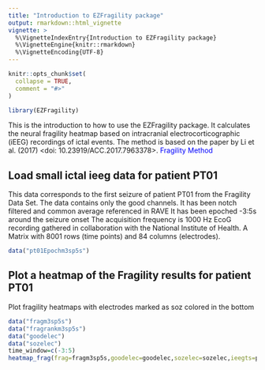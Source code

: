 ```yaml
---
title: "Introduction to EZFragility package"
output: rmarkdown::html_vignette
vignette: >
  %\VignetteIndexEntry{Introduction to EZFragility package}
  %\VignetteEngine{knitr::rmarkdown}
  %\VignetteEncoding{UTF-8}
---
```


```r
knitr::opts_chunk$set(
  collapse = TRUE,
  comment = "#>"
)
```

```r
library(EZFragility)
```

This is the introduction to how to use the EZFragility package.
It calculates the neural fragility heatmap based on intracranial electrocorticographic (iEEG) recordings of ictal events.
The method is based on the paper by Li et al. (2017) <doi: 10.23919/ACC.2017.7963378>.
<a href="https://ieeexplore.ieee.org/document/7963378" style="color:blue; text-decoration:none;"> Fragility Method</a>

## Load small ictal ieeg data for patient PT01

This data corresponds to the first seizure of patient PT01 from the Fragility Data Set. The data contains only the good channels. It has been notch filtered and common average referenced in RAVE It has been epoched -3:5s around the seizure onset The acquisition frequency is 1000 Hz EcoG recording gathered in collaboration with the National Institute of Health. A Matrix with 8001 rows (time points) and 84 columns (electrodes).


```r
data("pt01Epochm3sp5s")

```

## Plot a heatmap of the Fragility results for patient PT01

Plot fragility heatmaps with electrodes marked as soz colored in the bottom
```r
data("fragm3sp5s")
data("fragrankm3sp5s")
data("goodelec")
data("sozelec")
time_window=c(-3:5)
heatmap_frag(frag=fragm3sp5s,goodelec=goodelec,sozelec=sozelec,ieegts=pt01Epochm3sp5s,time_window=c(-3,5),subject_code='pt01',j=1)
```
